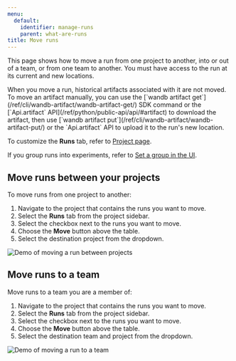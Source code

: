 ```yaml
---
menu:
  default:
    identifier: manage-runs
    parent: what-are-runs
title: Move runs
---
```


This page shows how to move a run from one project to another, into or out of a team, or from one team to another. You must have access to the run at its current and new locations.

<Note>
When you move a run, historical artifacts associated with it are not moved. To move an artifact manually, you can use the [`wandb artifact get`](/ref/cli/wandb-artifact/wandb-artifact-get/) SDK command or the [`Api.artifact` API](/ref/python/public-api/api/#artifact) to download the artifact, then use [`wandb artifact put`](/ref/cli/wandb-artifact/wandb-artifact-put/) or the `Api.artifact` API to upload it to the run's new location.
</Note>

To customize the **Runs** tab, refer to [Project page](/guides/models/track/project-page#runs-tab).

If you group runs into experiments, refer to [Set a group in the UI](grouping.md#set-a-group-in-the-ui).

## Move runs between your projects

To move runs from one project to another:

1. Navigate to the project that contains the runs you want to move.
2. Select the **Runs** tab from the project sidebar.
3. Select the checkbox next to the runs you want to move.
4. Choose the **Move** button above the table.
5. Select the destination project from the dropdown.

<Frame>
    <img src="/images/app_ui/howto_move_runs.gif" alt="Demo of moving a run between projects"  />
</Frame>

## Move runs to a team

Move runs to a team you are a member of:

1. Navigate to the project that contains the runs you want to move.
2. Select the **Runs** tab from the project sidebar.
3. Select the checkbox next to the runs you want to move.
4. Choose the **Move** button above the table.
5. Select the destination team and project from the dropdown.

<Frame>
    <img src="/images/app_ui/demo_move_runs.gif" alt="Demo of moving a run to a team"  />
</Frame>